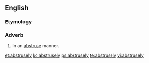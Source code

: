 ==English==

===Etymology===
{{suffix|abstruse|ly}}

===Adverb===
{{en-adv}}

# In an [[abstruse]] manner.

[[et:abstrusely]]
[[ko:abstrusely]]
[[ps:abstrusely]]
[[te:abstrusely]]
[[vi:abstrusely]]